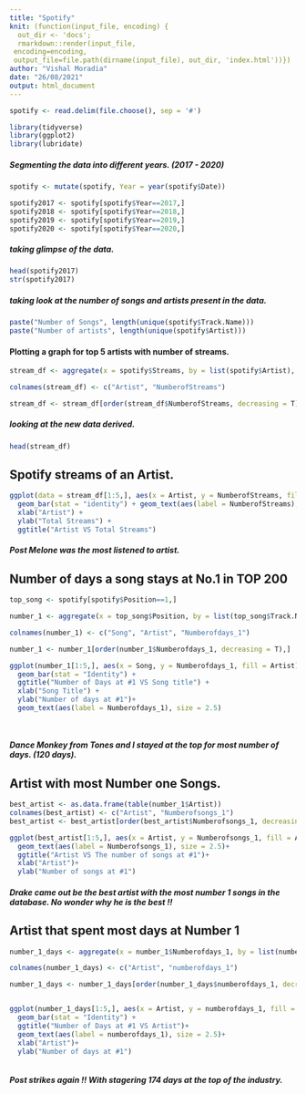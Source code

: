 ---
title: "Spotify"
knit: (function(input_file, encoding) {
  out_dir <- 'docs';
  rmarkdown::render(input_file,
 encoding=encoding,
 output_file=file.path(dirname(input_file), out_dir, 'index.html'))})
author: "Vishal Moradia"
date: "26/08/2021"
output: html_document
---


```{r}

spotify <- read.delim(file.choose(), sep = '#')
```

```{r}
library(tidyverse)
library(ggplot2)
library(lubridate)
```
##### Segmenting the data into different years. (2017 - 2020)

```{r}

spotify <- mutate(spotify, Year = year(spotify$Date))

spotify2017 <- spotify[spotify$Year==2017,]
spotify2018 <- spotify[spotify$Year==2018,]
spotify2019 <- spotify[spotify$Year==2019,]
spotify2020 <- spotify[spotify$Year==2020,]
```

##### taking glimpse of the data.

```{r}

head(spotify2017)
str(spotify2017)
```

##### taking look at the number of songs and artists present in the data.


```{r}

paste("Number of Songs", length(unique(spotify$Track.Name)))
paste("Number of artists", length(unique(spotify$Artist)))
```


#### Plotting a graph for top 5 artists with number of streams.


```{r}
stream_df <- aggregate(x = spotify$Streams, by = list(spotify$Artist), FUN = sum)

colnames(stream_df) <- c("Artist", "NumberofStreams")

stream_df <- stream_df[order(stream_df$NumberofStreams, decreasing = T),]
```

##### looking at the new data derived.

```{r}

head(stream_df)

```

## Spotify streams of an Artist.

```{r}

ggplot(data = stream_df[1:5,], aes(x = Artist, y = NumberofStreams, fill = Artist)) +
  geom_bar(stat = "identity") + geom_text(aes(label = NumberofStreams), size = 2.5) +
  xlab("Artist") + 
  ylab("Total Streams") + 
  ggtitle("Artist VS Total Streams")


```

##### Post Melone was the most listened to artist.


## Number of days a song stays at No.1 in TOP 200

```{r}
top_song <- spotify[spotify$Position==1,]

number_1 <- aggregate(x = top_song$Position, by = list(top_song$Track.Name, top_song$Artist), sum)

colnames(number_1) <- c("Song", "Artist", "Numberofdays_1")

number_1 <- number_1[order(number_1$Numberofdays_1, decreasing = T),]

```

```{r}
ggplot(number_1[1:5,], aes(x = Song, y = Numberofdays_1, fill = Artist))+
  geom_bar(stat = "Identity") +
  ggtitle("Number of Days at #1 VS Song title") +
  xlab("Song Title") +
  ylab("Number of days at #1")+
  geom_text(aes(label = Numberofdays_1), size = 2.5)
  



```


##### Dance Monkey from Tones and I stayed at the top for most number of days. (120 days).


## Artist with most Number one Songs.


```{r}
best_artist <- as.data.frame(table(number_1$Artist))
colnames(best_artist) <- c("Artist", "Numberofsongs_1")
best_artist <- best_artist[order(best_artist$Numberofsongs_1, decreasing = T),]

```

```{r}
ggplot(best_artist[1:5,], aes(x = Artist, y = Numberofsongs_1, fill = Artist)) + geom_bar(stat="Identity") +
  geom_text(aes(label = Numberofsongs_1), size = 2.5)+
  ggtitle("Artist VS The number of songs at #1")+
  xlab("Artist")+
  ylab("Number of songs at #1")


```


##### Drake came out be the best artist with the most number 1 songs in the database. No wonder why he is the best !!

## Artist that spent most days at Number 1


```{r}

number_1_days <- aggregate(x = number_1$Numberofdays_1, by = list(number_1$Artist), sum)

colnames(number_1_days) <- c("Artist", "numberofdays_1")

number_1_days <- number_1_days[order(number_1_days$numberofdays_1, decreasing = T),]



```

```{r}
ggplot(number_1_days[1:5,], aes(x = Artist, y = numberofdays_1, fill = Artist))+
  geom_bar(stat = "Identity") +
  ggtitle("Number of Days at #1 VS Artist")+
  geom_text(aes(label = numberofdays_1), size = 2.5)+
  xlab("Artist")+
  ylab("Number of days at #1")



```

##### Post strikes again !! With stagering 174 days at the top of the industry. 


